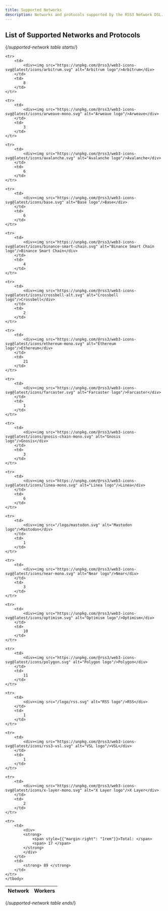 ```yaml
---
title: Supported Networks
description: Networks and protocols supported by the RSS3 Network DSL.
---
```


## List of Supported Networks and Protocols

{/*supported-network table starts*/}


<table id="network-table">
	<thead>
		<tr>
			<th>Network</th>
			<th>Workers</th>
		</tr>
	</thead>
	<tbody>

	<tr>
		<td>
			<div><img src="https://unpkg.com/@rss3/web3-icons-svg@latest/icons/arbitrum.svg" alt="Arbitrum logo"/>Arbitrum</div>
		</td>
		<td>
			8
		</td>
	</tr>
	
	<tr>
		<td>
			<div><img src="https://unpkg.com/@rss3/web3-icons-svg@latest/icons/arweave-mono.svg" alt="Arweave logo"/>Arweave</div>
		</td>
		<td>
			3
		</td>
	</tr>
	
	<tr>
		<td>
			<div><img src="https://unpkg.com/@rss3/web3-icons-svg@latest/icons/avalanche.svg" alt="Avalanche logo"/>Avalanche</div>
		</td>
		<td>
			6
		</td>
	</tr>
	
	<tr>
		<td>
			<div><img src="https://unpkg.com/@rss3/web3-icons-svg@latest/icons/base.svg" alt="Base logo"/>Base</div>
		</td>
		<td>
			6
		</td>
	</tr>
	
	<tr>
		<td>
			<div><img src="https://unpkg.com/@rss3/web3-icons-svg@latest/icons/binance-smart-chain.svg" alt="Binance Smart Chain logo"/>Binance Smart Chain</div>
		</td>
		<td>
			4
		</td>
	</tr>
	
	<tr>
		<td>
			<div><img src="https://unpkg.com/@rss3/web3-icons-svg@latest/icons/crossbell-alt.svg" alt="Crossbell logo"/>Crossbell</div>
		</td>
		<td>
			2
		</td>
	</tr>
	
	<tr>
		<td>
			<div><img src="https://unpkg.com/@rss3/web3-icons-svg@latest/icons/ethereum-mono.svg" alt="Ethereum logo"/>Ethereum</div>
		</td>
		<td>
			21
		</td>
	</tr>
	
	<tr>
		<td>
			<div><img src="https://unpkg.com/@rss3/web3-icons-svg@latest/icons/farcaster.svg" alt="Farcaster logo"/>Farcaster</div>
		</td>
		<td>
			1
		</td>
	</tr>
	
	<tr>
		<td>
			<div><img src="https://unpkg.com/@rss3/web3-icons-svg@latest/icons/gnosis-chain-mono.svg" alt="Gnosis logo"/>Gnosis</div>
		</td>
		<td>
			3
		</td>
	</tr>
	
	<tr>
		<td>
			<div><img src="https://unpkg.com/@rss3/web3-icons-svg@latest/icons/linea-mono.svg" alt="Linea logo"/>Linea</div>
		</td>
		<td>
			6
		</td>
	</tr>
	
	<tr>
		<td>
			<div><img src="/logo/mastodon.svg" alt="Mastodon logo"/>Mastodon</div>
		</td>
		<td>
			1
		</td>
	</tr>
	
	<tr>
		<td>
			<div><img src="https://unpkg.com/@rss3/web3-icons-svg@latest/icons/near-mono.svg" alt="Near logo"/>Near</div>
		</td>
		<td>
			3
		</td>
	</tr>
	
	<tr>
		<td>
			<div><img src="https://unpkg.com/@rss3/web3-icons-svg@latest/icons/optimism.svg" alt="Optimism logo"/>Optimism</div>
		</td>
		<td>
			10
		</td>
	</tr>
	
	<tr>
		<td>
			<div><img src="https://unpkg.com/@rss3/web3-icons-svg@latest/icons/polygon.svg" alt="Polygon logo"/>Polygon</div>
		</td>
		<td>
			11
		</td>
	</tr>
	
	<tr>
		<td>
			<div><img src="/logo/rss.svg" alt="RSS logo"/>RSS</div>
		</td>
		<td>
			1
		</td>
	</tr>
	
	<tr>
		<td>
			<div><img src="https://unpkg.com/@rss3/web3-icons-svg@latest/icons/rss3-vsl.svg" alt="VSL logo"/>VSL</div>
		</td>
		<td>
			1
		</td>
	</tr>
	
	<tr>
		<td>
			<div><img src="https://unpkg.com/@rss3/web3-icons-svg@latest/icons/x-layer-mono.svg" alt="X Layer logo"/>X Layer</div>
		</td>
		<td>
			2
		</td>
	</tr>
	
	<tr>
		<td>
			<div>
			<strong>
				<span style={{"margin-right": "1rem"}}>Total: </span>
				<span> 17 </span>
			</strong>
			</div>
		</td>
		<td>
			<strong> 89 </strong>
		</td>
	</tr>
	</tbody>
</table>


{/*supported-network table ends*/}
